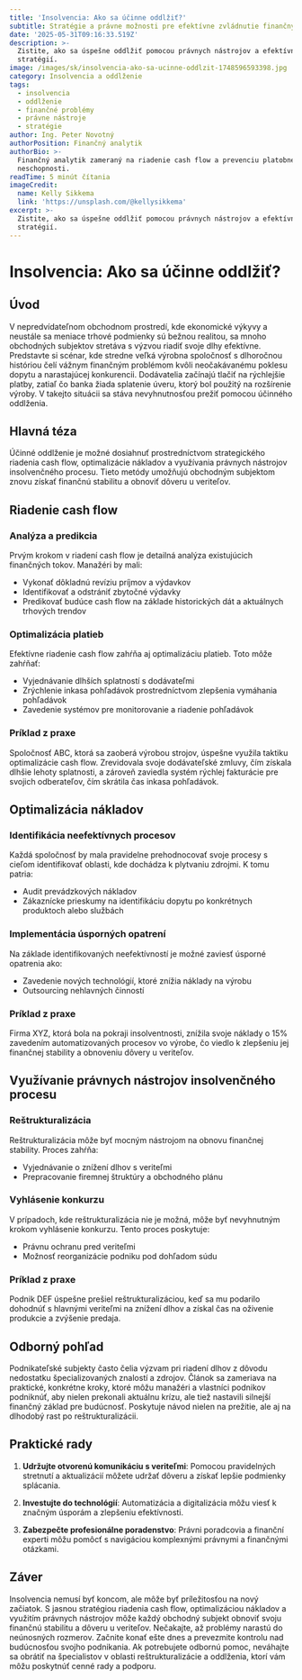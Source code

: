 ```yaml
---
title: 'Insolvencia: Ako sa účinne oddlžiť?'
subtitle: Stratégie a právne možnosti pre efektívne zvládnutie finančných problémov
date: '2025-05-31T09:16:33.519Z'
description: >-
  Zistite, ako sa úspešne oddlžiť pomocou právnych nástrojov a efektívnych
  stratégií.
image: /images/sk/insolvencia-ako-sa-ucinne-oddlzit-1748596593398.jpg
category: Insolvencia a oddlženie
tags:
  - insolvencia
  - oddlženie
  - finančné problémy
  - právne nástroje
  - stratégie
author: Ing. Peter Novotný
authorPosition: Finančný analytik
authorBio: >-
  Finančný analytik zameraný na riadenie cash flow a prevenciu platobnej
  neschopnosti.
readTime: 5 minút čítania
imageCredit:
  name: Kelly Sikkema
  link: 'https://unsplash.com/@kellysikkema'
excerpt: >-
  Zistite, ako sa úspešne oddlžiť pomocou právnych nástrojov a efektívnych
  stratégií.
---
```

# Insolvencia: Ako sa účinne oddlžiť?

## Úvod

V nepredvídateľnom obchodnom prostredí, kde ekonomické výkyvy a neustále sa meniace trhové podmienky sú bežnou realitou, sa mnoho obchodných subjektov stretáva s výzvou riadiť svoje dlhy efektívne. Predstavte si scénar, kde stredne veľká výrobna spoločnosť s dlhoročnou históriou čelí vážnym finančným problémom kvôli neočakávanému poklesu dopytu a narastajúcej konkurencii. Dodávatelia začínajú tlačiť na rýchlejšie platby, zatiaľ čo banka žiada splatenie úveru, ktorý bol použitý na rozšírenie výroby. V takejto situácii sa stáva nevyhnutnosťou prežiť pomocou účinného oddlženia.

## Hlavná téza

Účinné oddlženie je možné dosiahnuť prostredníctvom strategického riadenia cash flow, optimalizácie nákladov a využívania právnych nástrojov insolvenčného procesu. Tieto metódy umožňujú obchodným subjektom znovu získať finančnú stabilitu a obnoviť dôveru u veriteľov.

## Riadenie cash flow

### Analýza a predikcia

Prvým krokom v riadení cash flow je detailná analýza existujúcich finančných tokov. Manažéri by mali:

- Vykonať dôkladnú revíziu príjmov a výdavkov
- Identifikovať a odstrániť zbytočné výdavky
- Predikovať budúce cash flow na základe historických dát a aktuálnych trhových trendov

### Optimalizácia platieb

Efektívne riadenie cash flow zahŕňa aj optimalizáciu platieb. Toto môže zahŕňať:

- Vyjednávanie dlhších splatností s dodávateľmi
- Zrýchlenie inkasa pohľadávok prostredníctvom zlepšenia vymáhania pohľadávok
- Zavedenie systémov pre monitorovanie a riadenie pohľadávok

### Príklad z praxe

Spoločnosť ABC, ktorá sa zaoberá výrobou strojov, úspešne využila taktiku optimalizácie cash flow. Zrevidovala svoje dodávateľské zmluvy, čím získala dlhšie lehoty splatnosti, a zároveň zaviedla systém rýchlej fakturácie pre svojich odberateľov, čím skrátila čas inkasa pohľadávok.

## Optimalizácia nákladov

### Identifikácia neefektívnych procesov

Každá spoločnosť by mala pravidelne prehodnocovať svoje procesy s cieľom identifikovať oblasti, kde dochádza k plytvaniu zdrojmi. K tomu patria:

- Audit prevádzkových nákladov
- Zákaznícke prieskumy na identifikáciu dopytu po konkrétnych produktoch alebo službách

### Implementácia úsporných opatrení

Na základe identifikovaných neefektívností je možné zaviesť úsporné opatrenia ako:

- Zavedenie nových technológií, ktoré znížia náklady na výrobu
- Outsourcing nehlavných činností

### Príklad z praxe

Firma XYZ, ktorá bola na pokraji insolventnosti, znížila svoje náklady o 15% zavedením automatizovaných procesov vo výrobe, čo viedlo k zlepšeniu jej finančnej stability a obnoveniu dôvery u veriteľov.

## Využívanie právnych nástrojov insolvenčného procesu

### Reštrukturalizácia

Reštrukturalizácia môže byť mocným nástrojom na obnovu finančnej stability. Proces zahŕňa:

- Vyjednávanie o znížení dlhov s veriteľmi
- Prepracovanie firemnej štruktúry a obchodného plánu

### Vyhlásenie konkurzu

V prípadoch, kde reštrukturalizácia nie je možná, môže byť nevyhnutným krokom vyhlásenie konkurzu. Tento proces poskytuje:

- Právnu ochranu pred veriteľmi
- Možnosť reorganizácie podniku pod dohľadom súdu

### Príklad z praxe

Podnik DEF úspešne prešiel reštrukturalizáciou, keď sa mu podarilo dohodnúť s hlavnými veriteľmi na znížení dlhov a získal čas na oživenie produkcie a zvýšenie predaja.

## Odborný pohľad

Podnikateľské subjekty často čelia výzvam pri riadení dlhov z dôvodu nedostatku špecializovaných znalostí a zdrojov. Článok sa zameriava na praktické, konkrétne kroky, ktoré môžu manažéri a vlastníci podnikov podniknúť, aby nielen prekonali aktuálnu krízu, ale tiež nastavili silnejší finančný základ pre budúcnosť. Poskytuje návod nielen na prežitie, ale aj na dlhodobý rast po reštrukturalizácii.

## Praktické rady

1. **Udržujte otvorenú komunikáciu s veriteľmi**: Pomocou pravidelných stretnutí a aktualizácií môžete udržať dôveru a získať lepšie podmienky splácania.
   
2. **Investujte do technológií**: Automatizácia a digitalizácia môžu viesť k značným úsporám a zlepšeniu efektívnosti.

3. **Zabezpečte profesionálne poradenstvo**: Právni poradcovia a finanční experti môžu pomôcť s navigáciou komplexnými právnymi a finančnými otázkami.

## Záver

Insolvencia nemusí byť koncom, ale môže byť príležitosťou na nový začiatok. S jasnou stratégiou riadenia cash flow, optimalizáciou nákladov a využitím právnych nástrojov môže každý obchodný subjekt obnoviť svoju finančnú stabilitu a dôveru u veriteľov. Nečakajte, až problémy narastú do neúnosných rozmerov. Začnite konať ešte dnes a prevezmite kontrolu nad budúcnosťou svojho podnikania. Ak potrebujete odbornú pomoc, neváhajte sa obrátiť na špecialistov v oblasti reštrukturalizácie a oddlženia, ktorí vám môžu poskytnúť cenné rady a podporu.
